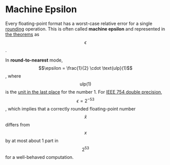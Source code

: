 # Machine Epsilon

Every floating-point format has a worst-case relative error for a single [rounding](/concept/rounding) operation. This is often called **machine epsilon** and represented in [the theorems](/theorem) as $$\epsilon$$.

In **round-to-nearest** mode, $$\epsilon = \frac{1}{2} \cdot \text{ulp}(1)$$, where $$\text{ulp}(1)$$ is the [unit in the last place](/concept/ulp) for the number 1. For [IEEE 754 double precision](/format/fp64), $$ \epsilon = 2^{-53}$$, which implies that a correctly rounded floating-point number $$ \hat{x} $$ differs from $$ x $$ by at most about 1 part in $$ 2^{53} $$ for a well-behaved computation.